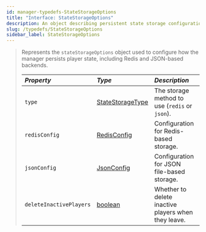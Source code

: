 ```yaml
---
id: manager-typedefs-StateStorageOptions
title: "Interface: StateStorageOptions"
description: An object describing persistent state storage configuration for the manager.
slug: /typedefs/StateStorageOptions
sidebar_label: StateStorageOptions
---
```


> Represents the `stateStorageOptions` object used to configure how the manager persists player state, including Redis and JSON-based backends.
> 
> | <i className="fa-solid fa-hashtag"/> Property            | <i className="fa-solid fa-font"/> Type                                                              | <i className="fa-solid fa-list"/> Description       | <i className="fa-solid fa-flask"/> Optional |
> |:---------------------------------------------------------|:--------------------------------------------------------------------------------------------------- |:--------------------------------------------------- |:-------------------------------------------:|
> | `type`                                                   | [StateStorageType](../Enums/StateStorageType.mdx)                                                   | The storage method to use (`redis` or `json`).      | <i className="fa-solid fa-xmark"/>          |
> | `redisConfig`                                            | [RedisConfig](./RedisConfig.mdx)                                                                    | Configuration for Redis-based storage.              | <i className="fa-solid fa-check"/>          |
> | `jsonConfig`                                             | [JsonConfig](./JsonConfig.mdx)                                                                      | Configuration for JSON file-based storage.          | <i className="fa-solid fa-check"/>          |
> | `deleteInactivePlayers`                                  | [boolean](https://developer.mozilla.org/en-US/docs/Web/JavaScript/Reference/Global_Objects/Boolean) | Whether to delete inactive players when they leave. | <i className="fa-solid fa-check"/>          |
